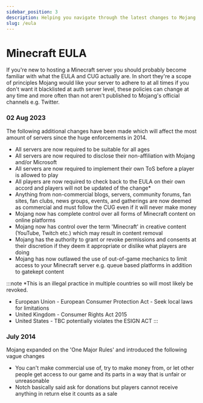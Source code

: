 ```yaml
---
sidebar_position: 3
description: Helping you navigate through the latest changes to Mojang's EULA.
slug: /eula
---
```


# Minecraft EULA

If you're new to hosting a Minecraft server you should probably become familiar with what the EULA and CUG actually are. In short they're a scope of principles Mojang would like your server to adhere to at all times if you don't want it blacklisted at auth server level, these policies can change at any time and more often than not aren't published to Mojang's official channels e.g. Twitter.

### 02 Aug 2023

The following additional changes have been made which will affect the most amount of servers since the huge enforcements in 2014.

- All servers are now required to be suitable for all ages
- All servers are now required to disclose their non-affiliation with Mojang and/or Microsoft
- All servers are now required to implement their own ToS before a player is allowed to play
- All players are now required to check back to the EULA on their own accord and players will not be updated of the change*
- Anything from non-commercial blogs, servers, community forums, fan sites, fan clubs, news groups, events, and gatherings are now deemed as commercial and must follow the CUG even if it will never make money
- Mojang now has complete control over all forms of Minecraft content on online platforms
- Mojang now has control over the term 'Minecraft' in creative content (YouTube, Twitch etc.) which may result in content removal
- Mojang has the authority to grant or revoke permissions and consents at their discretion if they deem it appropriate or dislike what players are doing
- Mojang has now outlawed the use of out-of-game mechanics to limit access to your Minecraft server e.g. queue based platforms in addition to gatekept content

:::note
*This is an illegal practice in multiple countries so will most likely be revoked.

- European Union - European Consumer Protection Act - Seek local laws for limitations
- United Kingdom - Consumer Rights Act 2015
- United States - TBC potentially violates the ESIGN ACT
:::

### July 2014

Mojang expanded on the 'One Major Rules' and introduced the following vague changes

- You can't make commercial use of, try to make money from, or let other people get access to our game and its parts in a way that is unfair or unreasonable
- Notch basically said ask for donations but players cannot receive anything in return else it counts as a sale
